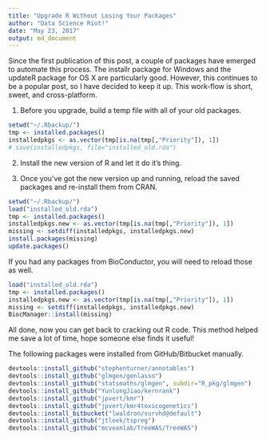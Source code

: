 ```yaml
---
title: "Upgrade R Without Losing Your Packages"
author: "Data Science Riot!"
date: "May 23, 2017"
output: md_document
---
```


Since the first publication of this post, a couple of packages have emerged to automate this process. The installr package for Windows and the updateR package for OS X are particularly good. However, this continues to be a popular post, so I have decided to keep it up. This work-flow is short, sweet, and cross-platform.

1. Before you upgrade, build a temp file with all of your old packages.

```r
setwd("~/.Rbackup/")
tmp <- installed.packages()
installedpkgs <- as.vector(tmp[is.na(tmp[,"Priority"]), 1])
# save(installedpkgs, file="installed_old.rda")
```

2. Install the new version of R and let it do it’s thing.

3. Once you’ve got the new version up and running, reload the saved packages and re-install them from CRAN.

```r
setwd("~/.Rbackup/")
load("installed_old.rda")
tmp <- installed.packages()
installedpkgs.new <- as.vector(tmp[is.na(tmp[,"Priority"]), 1])
missing <- setdiff(installedpkgs, installedpkgs.new)
install.packages(missing)
update.packages()
```

If you had any packages from BioConductor, you will need to reload those as well.

```r
load("installed_old.rda")
tmp <- installed.packages()
installedpkgs.new <- as.vector(tmp[is.na(tmp[,"Priority"]), 1])
missing <- setdiff(installedpkgs, installedpkgs.new)
BiocManager::install(missing)
```

All done, now you can get back to cracking out R code. This method helped me save a lot of time, hope someone else finds it useful!

The following packages were installed from GitHub/Bitbucket manually.

```r
devtools::install_github("stephenturner/annotables")
devtools::install_github("glmgen/genlasso")
devtools::install_github("statsmaths/glmgen", subdir="R_pkg/glmgen")
devtools::install_github("YunlongJiao/kernrank")
devtools::install_github("jpvert/kmr")
devtools::install_github("jpvert/kmr4toxicogenetics")
devtools::install_bitbucket("lwaldron/survhd@default")
devtools::install_github("jtleek/tspreg")
devtools::install_github("mcveanlab/TreeWAS/TreeWAS")
```

